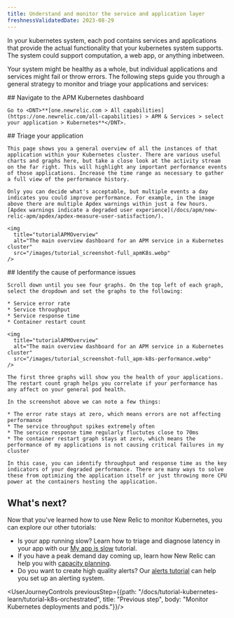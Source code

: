 ```yaml
---
title: Understand and monitor the service and application layer
freshnessValidatedDate: 2023-08-29
---
```


In your kubernetes system, each pod contains services and applications that provide the actual functionality that your kubernetes system supports. The system could support computation, a web app, or anything inbetween.

Your system might be healthy as a whole, but individual applications and services might fail or throw errors. The following steps guide you through a general strategy to monitor and triage your applications and services:

<Steps>
  <Step>
    ## Navigate to the APM Kubernetes dashboard

    Go to <DNT>**[one.newrelic.com > All capabilities](https://one.newrelic.com/all-capabilities) > APM & Services > select your application > Kubernetes**</DNT>.  

  </Step>

  <Step>
    ## Triage your application

    This page shows you a general overview of all the instances of that application within your Kubernetes cluster. There are various useful charts and graphs here, but take a close look at the activity stream on the far right. This will highlight any important performance events of those applications. Increase the time range as necessary to gather a full view of the performance history.

    Only you can decide what's acceptable, but multiple events a day indicates you could improve performance. For example, in the image above there are multiple Apdex warnings within just a few hours. [Apdex warnings indicate a degraded user experience](/docs/apm/new-relic-apm/apdex/apdex-measure-user-satisfaction/).

    <img
      title="tutorialAPMOverview"
      alt="The main overview dashboard for an APM service in a Kubernetes cluster"
      src="/images/tutorial_screenshot-full_apmK8s.webp"
    />
  </Step>

  <Step>
    ## Identify the cause of performance issues

    Scroll down until you see four graphs. On the top left of each graph, select the dropdown and set the graphs to the following:

    * Service error rate
    * Service throughput
    * Service response time
    * Container restart count

    <img
      title="tutorialAPMOverview"
      alt="The main overview dashboard for an APM service in a Kubernetes cluster"
      src="/images/tutorial_screenshot-full_apm-k8s-performance.webp"
    />

    The first three graphs will show you the health of your applications. The restart count graph helps you correlate if your performance has any affect on your general pod health.

    In the screenshot above we can note a few things:

    * The error rate stays at zero, which means errors are not affecting performance
    * The service throughput spikes extremely often
    * The service response time regularly fluctutes close to 70ms
    * The container restart graph stays at zero, which means the performance of my applications is not causing critical failures in my cluster

    In this case, you can identify throughput and response time as the key indicators of your degraded performance. There are many ways to solve these from optimizing the application itself or just throwing more CPU power at the containers hosting the application.
  </Step>
</Steps>

## What's next?

Now that you've learned how to use New Relic to monitor Kubernetes, you can explore our other tutorials:

* Is your app running slow? Learn how to triage and diagnose latency in your app with our [My app is slow](/docs/tutorial-app-slow/root-causes) tutorial.
* If you have a peak demand day coming up, learn how New Relic can help you with [capacity planning](/docs/tutorial-peak-demand/get-started).
* Do you want to create high quality alerts? Our [alerts tutorial](/docs/tutorial-create-alerts/create-new-relic-alerts/) can help you set up an alerting system.

<UserJourneyControls previousStep={{path: "/docs/tutorial-kubernetes-learn/tutorial-k8s-orchestrated", title: "Previous step", body: "Monitor Kubernetes deployments and pods."}}/>
